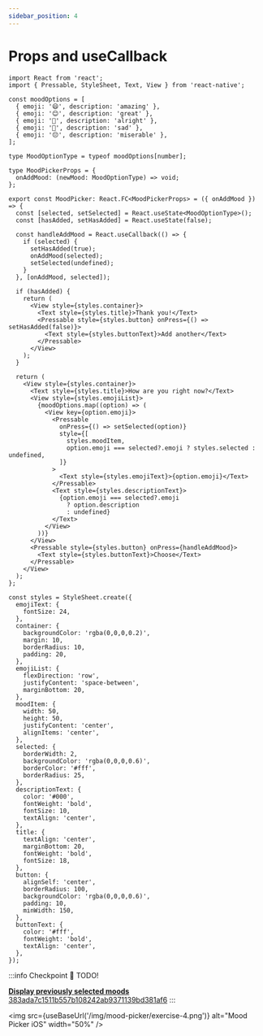 ```yaml
---
sidebar_position: 4
---
```



# Props and useCallback

```tsx title="src/components/MoodPicker.tsx"
import React from 'react';
import { Pressable, StyleSheet, Text, View } from 'react-native';

const moodOptions = [
  { emoji: '😄', description: 'amazing' },
  { emoji: '😊', description: 'great' },
  { emoji: '🙂', description: 'alright' },
  { emoji: '🙁', description: 'sad' },
  { emoji: '😔', description: 'miserable' },
];

type MoodOptionType = typeof moodOptions[number];

type MoodPickerProps = {
  onAddMood: (newMood: MoodOptionType) => void;
};

export const MoodPicker: React.FC<MoodPickerProps> = ({ onAddMood }) => {
  const [selected, setSelected] = React.useState<MoodOptionType>();
  const [hasAdded, setHasAdded] = React.useState(false);

  const handleAddMood = React.useCallback(() => {
    if (selected) {
      setHasAdded(true);
      onAddMood(selected);
      setSelected(undefined);
    }
  }, [onAddMood, selected]);

  if (hasAdded) {
    return (
      <View style={styles.container}>
        <Text style={styles.title}>Thank you!</Text>
        <Pressable style={styles.button} onPress={() => setHasAdded(false)}>
          <Text style={styles.buttonText}>Add another</Text>
        </Pressable>
      </View>
    );
  }

  return (
    <View style={styles.container}>
      <Text style={styles.title}>How are you right now?</Text>
      <View style={styles.emojiList}>
        {moodOptions.map((option) => (
          <View key={option.emoji}>
            <Pressable
              onPress={() => setSelected(option)}
              style={[
                styles.moodItem,
                option.emoji === selected?.emoji ? styles.selected : undefined,
              ]}
            >
              <Text style={styles.emojiText}>{option.emoji}</Text>
            </Pressable>
            <Text style={styles.descriptionText}>
              {option.emoji === selected?.emoji
                ? option.description
                : undefined}
            </Text>
          </View>
        ))}
      </View>
      <Pressable style={styles.button} onPress={handleAddMood}>
        <Text style={styles.buttonText}>Choose</Text>
      </Pressable>
    </View>
  );
};

const styles = StyleSheet.create({
  emojiText: {
    fontSize: 24,
  },
  container: {
    backgroundColor: 'rgba(0,0,0,0.2)',
    margin: 10,
    borderRadius: 10,
    padding: 20,
  },
  emojiList: {
    flexDirection: 'row',
    justifyContent: 'space-between',
    marginBottom: 20,
  },
  moodItem: {
    width: 50,
    height: 50,
    justifyContent: 'center',
    alignItems: 'center',
  },
  selected: {
    borderWidth: 2,
    backgroundColor: 'rgba(0,0,0,0.6)',
    borderColor: '#fff',
    borderRadius: 25,
  },
  descriptionText: {
    color: '#000',
    fontWeight: 'bold',
    fontSize: 10,
    textAlign: 'center',
  },
  title: {
    textAlign: 'center',
    marginBottom: 20,
    fontWeight: 'bold',
    fontSize: 18,
  },
  button: {
    alignSelf: 'center',
    borderRadius: 100,
    backgroundColor: 'rgba(0,0,0,0.6)',
    padding: 10,
    minWidth: 150,
  },
  buttonText: {
    color: '#fff',
    fontWeight: 'bold',
    textAlign: 'center',
  },
});
```

:::info Checkpoint 🔗
TODO!

[**Display previously selected moods** 383ada7c1511b557b108242ab9371139bd381af6](https://github.com/kadikraman/mood-tracker/commit/9fdfc26494b436b248b5369f9bc4bfa77942ffcc)
:::

<img
  src={useBaseUrl('/img/mood-picker/exercise-4.png')}
  alt="Mood Picker iOS"
  width="50%"
/>
